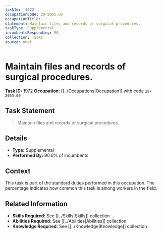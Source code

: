 ```yaml
---
taskId: '1972'
occupationCode: 29-2055.00
occupationTitle: ''
statement: Maintain files and records of surgical procedures.
taskType: Supplemental
incumbentsResponding: 90
collection: Tasks
source: onet
---
```

# Maintain files and records of surgical procedures.

**Task ID:** 1972
**Occupation:** [[../Occupations|Occupation]] with code `29-2055.00`

## Task Statement

> Maintain files and records of surgical procedures.

## Details

- **Type:** Supplemental
- **Performed By:** 90.0% of incumbents

## Context

This task is part of the standard duties performed in this occupation. The percentage indicates how common this task is among workers in the field.

## Related Information

- **Skills Required:** See [[../Skills|Skills]] collection
- **Abilities Required:** See [[../Abilities|Abilities]] collection
- **Knowledge Required:** See [[../Knowledge|Knowledge]] collection
